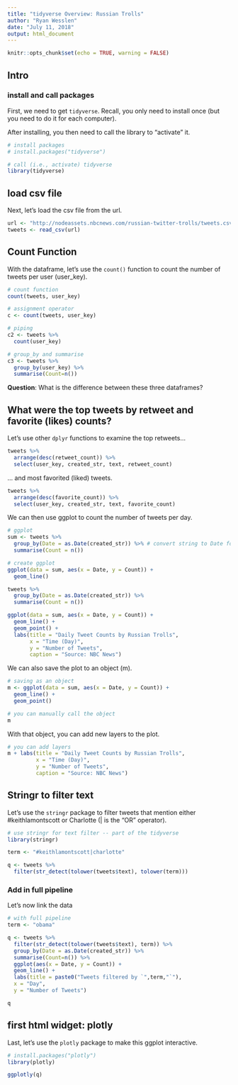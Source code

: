```yaml
---
title: "tidyverse Overview: Russian Trolls"
author: "Ryan Wesslen"
date: "July 11, 2018"
output: html_document
---
```


```r
knitr::opts_chunk$set(echo = TRUE, warning = FALSE)
```

## Intro

### install and call packages

First, we need to get `tidyverse`. Recall, you only need to install once (but you need to do it for each computer).

After installing, you then need to call the library to "activate" it.

```r
# install packages
# install.packages("tidyverse")

# call (i.e., activate) tidyverse
library(tidyverse)
```

## load csv file

Next, let's load the csv file from the url.

```r
url <- "http://nodeassets.nbcnews.com/russian-twitter-trolls/tweets.csv"
tweets <- read_csv(url)
```

## Count Function

With the dataframe, let's use the `count()` function to count the number of tweets per user (user_key).

```r
# count function
count(tweets, user_key)

# assignment operator
c <- count(tweets, user_key)

# piping
c2 <- tweets %>%
  count(user_key)

# group_by and summarise
c3 <- tweets %>%
  group_by(user_key) %>%
  summarise(Count=n())
```

**Question**: What is the difference between these three dataframes?

## What were the top tweets by retweet and favorite (likes) counts?

Let's use other `dplyr` functions to examine the top retweets...

```r
tweets %>%
  arrange(desc(retweet_count)) %>%
  select(user_key, created_str, text, retweet_count)
```

... and most favorited (liked) tweets.

```r
tweets %>%
  arrange(desc(favorite_count)) %>%
  select(user_key, created_str, text, favorite_count)
```

We can then use ggplot to count the number of tweets per day.

```r
# ggplot
sum <- tweets %>%
  group_by(Date = as.Date(created_str)) %>% # convert string to Date format
  summarise(Count = n())

# create ggplot
ggplot(data = sum, aes(x = Date, y = Count)) +
  geom_line()

tweets %>%
  group_by(Date = as.Date(created_str)) %>%
  summarise(Count = n())

ggplot(data = sum, aes(x = Date, y = Count)) +
  geom_line() +
  geom_point() +
  labs(title = "Daily Tweet Counts by Russian Trolls",
       x = "Time (Day)",
       y = "Number of Tweets",
       caption = "Source: NBC News")
```

We can also save the plot to an object (m).

```r
# saving as an object
m <- ggplot(data = sum, aes(x = Date, y = Count)) +
  geom_line() +
  geom_point()

# you can manually call the object
m
```

With that object, you can add new layers to the plot.

```r
# you can add layers
m + labs(title = "Daily Tweet Counts by Russian Trolls",
         x = "Time (Day)",
         y = "Number of Tweets",
         caption = "Source: NBC News")
```

## Stringr to filter text

Let's use the `stringr` package to filter tweets that mention either #keithlamontscott or Charlotte (| is the "OR" operator).

```r
# use stringr for text filter -- part of the tidyverse 
library(stringr)

term <- "#keithlamontscott|charlotte"

q <- tweets %>%
  filter(str_detect(tolower(tweets$text), tolower(term)))
```

### Add in full pipeline

Let's now link the data

```r
# with full pipeline
term <- "obama"

q <- tweets %>%
  filter(str_detect(tolower(tweets$text), term)) %>%
  group_by(Date = as.Date(created_str)) %>%
  summarise(Count=n()) %>%
  ggplot(aes(x = Date, y = Count)) +
  geom_line() +
  labs(title = paste0("Tweets filtered by `",term,"`"),
  x = "Day",
  y = "Number of Tweets")

q
```

## first html widget: plotly

Last, let's use the `plotly` package to make this ggplot interactive.

```r
# install.packages("plotly")
library(plotly)

ggplotly(q)
```
